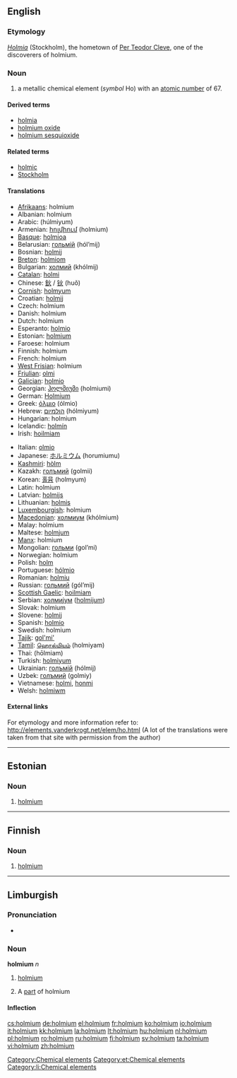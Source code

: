 {{also|Holmium}}
==English==

{{elements|Ho|dysprosium|Dy|erbium|Er}}

===Etymology===
{{etyl|la}} ''[[Holmia]]'' (Stockholm), the hometown of [[w:Per Teodor Cleve|Per Teodor Cleve]], one of the discoverers of holmium.

===Noun===
{{en-noun|-}}
{{wikipedia}}

# a metallic chemical element (''symbol'' Ho) with an [[atomic number]] of 67.

====Derived terms====
* [[holmia]]
* [[holmium oxide]]
* [[holmium sesquioxide]]

====Related terms====
* [[holmic]]
* [[Stockholm]]

====Translations====
{{top}}
* [[Afrikaans]]: holmium
* Albanian: holmium
* Arabic: {{Arab|[[هلميوم]]}} (húlmiyum) {{m}}
* Armenian: [[հոլմիում]] (holmium)
* [[Basque]]: [[holmioa]]
* Belarusian: [[гольмiй]] (hól’mij) {{m}}
* Bosnian: [[holmij]]
* [[Breton]]: [[holmiom]]
* Bulgarian: [[холмий]] (khólmij) {{m}}
* [[Catalan]]: [[holmi]]
* Chinese: [[鈥]] / [[钬]] (huǒ)
* [[Cornish]]: [[holmyum]]
* Croatian: [[holmij]]
* Czech: holmium
* Danish: holmium
* Dutch: holmium {{n}}
* Esperanto: [[holmio]]
* Estonian: [[#Estonian|holmium]]
* Faroese: holmium
* Finnish: holmium
* French: holmium {{m}}
* [[West Frisian]]: holmium
* [[Friulian]]: [[olmi]]
* [[Galician]]: [[holmio]]
* Georgian: [[ჰოლმიუმი]] (holmiumi)
* German: [[Holmium]] {{n}}
* Greek: [[όλμιο]] (ólmio) {{n}}
* Hebrew: [[הולמיום]] (hólmiyum)
* Hungarian: holmium
* Icelandic: [[holmín]]
* Irish: [[hoilmiam]]
{{mid}}
* Italian: [[olmio]] {{m}}
* Japanese: [[ホルミウム]] (horumiumu)
* [[Kashmiri]]: [[hòlm]]
* Kazakh: [[голъмий]] (golmii)
* Korean: [[홀뮴]] (holmyum)
* Latin: holmium
* Latvian: [[holmijs]]
* Lithuanian: [[holmis]]
* [[Luxembourgish]]: holmium
* [[Macedonian]]: [[холмиум]] (khólmium) {{m}}
* Malay: holmium
* Maltese: [[holmjum]]
* [[Manx]]: holmium
* Mongolian: [[гольми]] (gol’mi)
* Norwegian: holmium
* Polish: [[holm#Polish|holm]] {{m}}
* Portuguese: [[hólmio]] {{m}}
* Romanian: [[holmiu]] {{n}}
* Russian: [[гольмий]] (gól’mij) {{m}}
* [[Scottish Gaelic]]: [[hoilmiam]]
* Serbian: [[холмиjум]] ([[holmijum]]) {{m}}
* Slovak: holmium
* Slovene: [[holmij]]
* Spanish: [[holmio]] {{m}}
* Swedish: holmium
* [[Tajik]]: [[gol'mi']]
* [[Tamil]]: [[ஹொல்மியம்]] (holmiyam)
* Thai: {{Thai|[[โฮลเมียม]]}} (hōlmiam)
* Turkish: [[holmiyum]]
* Ukrainian: [[голъмiй]] (hólmij) {{m}}
* Uzbek: [[голъмий]] (golmiy)
* Vietnamese: [[holmi]], [[honmi]]
* Welsh: [[holmiwm]]
{{bottom}}

====External links====
For etymology and more information refer to:
http://elements.vanderkrogt.net/elem/ho.html
(A lot of the translations were taken from that site with permission from the author)

[[Category:Chemical elements]]

----

==Estonian==

===Noun===
{{infl|et|noun}}

# [[#English|holmium]]

[[Category:et:Chemical elements]]

----

==Finnish==
{{wikipedia|lang=fi}}

===Noun===
{{fi-noun}}

# {{element|lang=fi}} [[#English|holmium]]

----

==Limburgish==

===Pronunciation===
* {{IPA|[ˈho˨lɱɔ˧m]|lang=li}}

===Noun===
'''holmium''' ''n''

# {{uncountable|lang=li}} [[holmium#English|holmium]]
# A [[part]] of holmium

====Inflection====
{{li-noun-um|holmi}}

[[Category:li:Chemical elements]]

[[cs:holmium]]
[[de:holmium]]
[[el:holmium]]
[[fr:holmium]]
[[ko:holmium]]
[[io:holmium]]
[[it:holmium]]
[[kk:holmium]]
[[la:holmium]]
[[lt:holmium]]
[[hu:holmium]]
[[nl:holmium]]
[[pl:holmium]]
[[ro:holmium]]
[[ru:holmium]]
[[fi:holmium]]
[[sv:holmium]]
[[ta:holmium]]
[[vi:holmium]]
[[zh:holmium]]